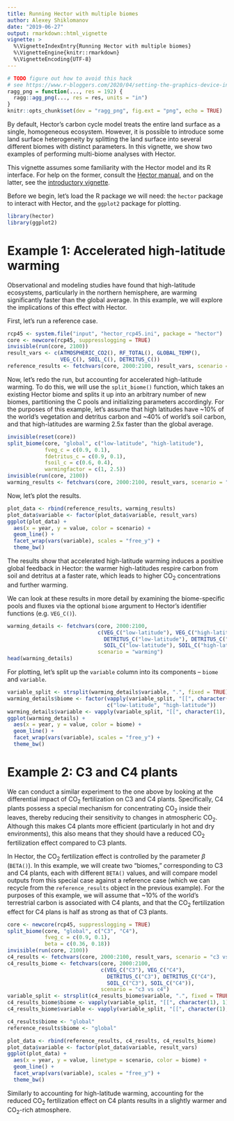 ```yaml
---
title: Running Hector with multiple biomes
author: Alexey Shiklomanov
date: "2019-06-27"
output: rmarkdown::html_vignette
vignette: >
  %\VignetteIndexEntry{Running Hector with multiple biomes}
  %\VignetteEngine{knitr::rmarkdown}
  %\VignetteEncoding{UTF-8}
---
```


```r
# TODO figure out how to avoid this hack
# see https://www.r-bloggers.com/2020/04/setting-the-graphics-device-in-a-rmarkdown-document/
ragg_png = function(..., res = 192) {
  ragg::agg_png(..., res = res, units = "in")
}
knitr::opts_chunk$set(dev = "ragg_png", fig.ext = "png", echo = TRUE)
```

By default, Hector's carbon cycle model treats the entire land surface as a single, homogeneous ecosystem.
However, it is possible to introduce some land surface heterogeneity by splitting the land surface into several different biomes with distinct parameters.
In this vignette, we show two examples of performing multi-biome analyses with Hector.

This vignette assumes some familiarity with the Hector model and its R interface.
For help on the former, consult the [Hector manual](manual/index.html), and on the latter, see the [introductory vignette](intro-to-hector.html).

Before we begin, let's load the R package we will need: the `hector` package to interact with Hector, and the `ggplot2` package for plotting.

```r
library(hector)
library(ggplot2)
```

# Example 1: Accelerated high-latitude warming

Observational and modeling studies have found that high-latitude ecosystems, particularly in the northern hemisphere, are warming significantly faster than the global average.
In this example, we will explore the implications of this effect with Hector.

First, let's run a reference case.

```r
rcp45 <- system.file("input", "hector_rcp45.ini", package = "hector")
core <- newcore(rcp45, suppresslogging = TRUE)
invisible(run(core, 2100))
result_vars <- c(ATMOSPHERIC_CO2(), RF_TOTAL(), GLOBAL_TEMP(),
                 VEG_C(), SOIL_C(), DETRITUS_C())
reference_results <- fetchvars(core, 2000:2100, result_vars, scenario = "reference")
```

Now, let's redo the run, but accounting for accelerated high-latitude warming.
To do this, we will use the `split_biome()` function, which takes an existing Hector biome and splits it up into an arbitrary number of new biomes, partitioning the C pools and initializing parameters accordingly.
For the purposes of this example, let's assume that high latitudes have ~10% of the world's vegetation and detritus carbon and ~40% of world's soil carbon, and that high-latitudes are warming 2.5x faster than the global average.

```r
invisible(reset(core))
split_biome(core, "global", c("low-latitude", "high-latitude"),
            fveg_c = c(0.9, 0.1),
            fdetritus_c = c(0.9, 0.1),
            fsoil_c = c(0.6, 0.4),
            warmingfactor = c(1, 2.5))
invisible(run(core, 2100))
warming_results <- fetchvars(core, 2000:2100, result_vars, scenario = "warming")
```

Now, let's plot the results.

```r
plot_data <- rbind(reference_results, warming_results)
plot_data$variable <- factor(plot_data$variable, result_vars)
ggplot(plot_data) +
  aes(x = year, y = value, color = scenario) +
  geom_line() +
  facet_wrap(vars(variable), scales = "free_y") +
  theme_bw()
```

The results show that accelerated high-latitude warming induces a positive global feedback in Hector:
the warmer high-latitudes respire carbon from soil and detritus at a faster rate, which leads to higher CO~2~ concentrations and further warming.

We can look at these results in more detail by examining the biome-specific pools and fluxes via the optional `biome` argument to Hector's identifier functions (e.g. `VEG_C()`).

```r
warming_details <- fetchvars(core, 2000:2100,
                             c(VEG_C("low-latitude"), VEG_C("high-latitude"),
                               DETRITUS_C("low-latitude"), DETRITUS_C("high-latitude"),
                               SOIL_C("low-latitude"), SOIL_C("high-latitude")),
                             scenario = "warming")
head(warming_details)
```

For plotting, let's split up the `variable` column into its components -- `biome` and `variable`.

```r
variable_split <- strsplit(warming_details$variable, ".", fixed = TRUE)
warming_details$biome <- factor(vapply(variable_split, "[[", character(1), 1),
                                c("low-latitude", "high-latitude"))
warming_details$variable <- vapply(variable_split, "[[", character(1), 2)
ggplot(warming_details) +
  aes(x = year, y = value, color = biome) +
  geom_line() +
  facet_wrap(vars(variable), scales = "free_y") +
  theme_bw()
```

# Example 2: C3 and C4 plants

We can conduct a similar experiment to the one above by looking at the differential impact of CO~2~ fertilization on C3 and C4 plants.
Specifically, C4 plants possess a special mechanism for concentrating CO~2~ inside their leaves, thereby reducing their sensitivity to changes in atmospheric CO~2~.
Although this makes C4 plants more efficient (particularly in hot and dry environments), this also means that they should have a reduced CO~2~ fertilization effect compared to C3 plants.

In Hector, the CO~2~ fertilization effect is controlled by the parameter $\beta$ (`BETA()`).
In this example, we will create two "biomes," corresponding to C3 and C4 plants, each with different `BETA()` values, and will compare model outputs from this special case against a reference case (which we can recycle from the `reference_results` object in the previous example).
For the purposes of this example, we will assume that ~10% of the world's terrestrial carbon is associated with C4 plants, and that the CO~2~ fertilization effect for C4 plans is half as strong as that of C3 plants.

```r
core <- newcore(rcp45, suppresslogging = TRUE)
split_biome(core, "global", c("C3", "C4"),
            fveg_c = c(0.9, 0.1),
            beta = c(0.36, 0.18))
invisible(run(core, 2100))
c4_results <- fetchvars(core, 2000:2100, result_vars, scenario = "c3 vs c4")
c4_results_biome <- fetchvars(core, 2000:2100,
                              c(VEG_C("C3"), VEG_C("C4"),
                                DETRITUS_C("C3"), DETRITUS_C("C4"),
                                SOIL_C("C3"), SOIL_C("C4")),
                              scenario = "c3 vs c4")
variable_split <- strsplit(c4_results_biome$variable, ".", fixed = TRUE)
c4_results_biome$biome <- vapply(variable_split, "[[", character(1), 1)
c4_results_biome$variable <- vapply(variable_split, "[[", character(1), 2)

c4_results$biome <- "global"
reference_results$biome <- "global"

plot_data <- rbind(reference_results, c4_results, c4_results_biome)
plot_data$variable <- factor(plot_data$variable, result_vars)
ggplot(plot_data) +
  aes(x = year, y = value, linetype = scenario, color = biome) +
  geom_line() +
  facet_wrap(vars(variable), scales = "free_y") +
  theme_bw()
```

Similarly to accounting for high-latitude warming, accounting for the reduced CO~2~ fertilization effect on C4 plants results in a slightly warmer and CO~2~-rich atmosphere.
